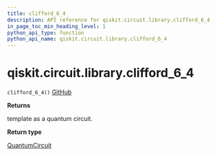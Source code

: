 ```yaml
---
title: clifford_6_4
description: API reference for qiskit.circuit.library.clifford_6_4
in_page_toc_min_heading_level: 1
python_api_type: function
python_api_name: qiskit.circuit.library.clifford_6_4
---
```


# qiskit.circuit.library.clifford\_6\_4

<span id="qiskit.circuit.library.clifford_6_4" />

`clifford_6_4()` [GitHub](https://github.com/qiskit/qiskit/tree/stable/0.19/qiskit/circuit/library/templates/clifford/clifford_6_4.py "view source code")

**Returns**

template as a quantum circuit.

**Return type**

[QuantumCircuit](qiskit.circuit.QuantumCircuit "qiskit.circuit.QuantumCircuit")

